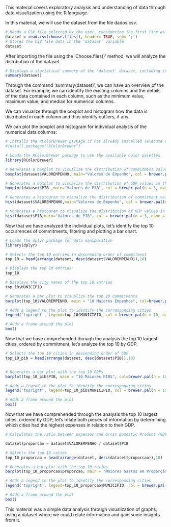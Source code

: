 This material covers exploratory analysis and understanding of data through data visualization using the R language.

In this material, we will use the dataset from the file dados.csv.

```{r}
# Reads a CSV file selected by the user, considering the first line as header and using ';' as separator
dataset = read.csv(choose.files(), header= TRUE, sep= ';')
# Stores the CSV file data in the 'dataset' variable
dataset
```
After importing the file using the 'Choose.files()' method, we will analyze the distribution of the dataset.

```{r}
# Displays a statistical summary of the 'dataset' dataset, including information such as mean, median, minimum, maximum, and quartiles for each variable.
summary(dataset)
```

Through the command 'summary(dataset)', we can have an overview of the dataset. For example, we can identify the existing columns and the details of the data contained in each column, such as the minimum value, maximum value, and median for numerical columns.

We can visualize through the boxplot and histogram how the data is distributed in each column and thus identify outliers, if any.

We can plot the boxplot and histogram for individual analysis of the numerical data columns:
```{r}
# Installs the RColorBrewer package if not already installed (execute only once)
#install.packages("RColorBrewer")

# Loads the RColorBrewer package to use the available color palettes
library(RColorBrewer)

# Generates a boxplot to visualize the distribution of commitment values in the dataset
boxplot(dataset$VALOREMPENHO, main="Valores de Empenho", col = brewer.pal(n = 3, name = "Paired"))

# Generates a boxplot to visualize the distribution of GDP values in the dataset
boxplot(dataset$PIB ,main="Valores de PIB", col = brewer.pal(n = 3, name = "Pastel1"))

# Generates a histogram to visualize the distribution of commitment values in the dataset
hist(dataset$VALOREMPENHO,main="Valores de Empenho", col = brewer.pal(n = 3, name = "Paired"))

# Generates a histogram to visualize the distribution of GDP values in the dataset
hist(dataset$PIB,main="Valores de PIB", col = brewer.pal(n = 3, name = "Pastel1"))
```
Now that we have analyzed the individual plots, let's identify the top 10 occurrences of commitments, filtering and plotting a bar chart.
```{r}

# Loads the dplyr package for data manipulation
library(dplyr)

# Selects the top 10 entries in descending order of commitment
top_10 = head(arrange(dataset, desc(dataset$VALOREMPENHO)),10)

# Displays the top 10 entries
top_10

# Displays the city names of the top 10 entries
top_10$MUNICIPIO

# Generates a bar plot to visualize the top 10 commitments
barplot(top_10$VALOREMPENHO, main = "10 Maiores Empenhos", col=brewer.pal(n = 10, name = "RdBu"))

# Adds a legend to the plot to identify the corresponding cities
legend('topright', legend=top_10$MUNICIPIO, col = brewer.pal(n = 10, name = "RdBu"),  lty=1, cex=0.75, ncol = 2,lwd=6)

# Adds a frame around the plot
box()
```
Now that we have comprehended through the analysis the top 10 largest cities, ordered by commitment, let's analyze the top 10 by GDP.
```{r}
# Selects the top 10 cities in descending order of GDP
top_10_pib = head(arrange(dataset, desc(dataset$PIB)),10)


# Generates a bar plot with the top 10 GDPs
barplot(top_10_pib$PIB, main = "10 Maiores PIBS", col=brewer.pal(n = 10, name = "Spectral"))

# Adds a legend to the plot to identify the corresponding cities
legend('topright', legend=top_10_pib$MUNICIPIO, col = brewer.pal(n = 10, name = "Spectral"),  lty=1, cex=0.75, ncol = 2,lwd=6)

# Adds a frame around the plot
box()
```
Now that we have comprehended through the analysis the top 10 largest cities, ordered by GDP, let's relate both pieces of information by determining which cities had the highest expenses in relation to their GDP.

```{r}
# Calculates the ratio between expenses and Gross Domestic Product (GDP) for each city

dataset$proporcao = dataset$VALOREMPENHO / dataset$PIB

# Selects the top 10 ratios
top_10_proporcao = head(arrange(dataset, desc(dataset$proporcao)),10)

# Generates a bar plot with the top 10 ratios
barplot(top_10_proporcao$proporcao, main = "Maiores Gastos em Proporção ao PIB", col=brewer.pal(n = 10, name = "Set2"))

# Adds a legend to the plot to identify the corresponding cities
legend('topright', legend=top_10_proporcao$MUNICIPIO, col = brewer.pal(n = 10, name = "Set2"),  lty=1, cex=0.75, ncol = 2,lwd=6)

# Adds a frame around the plot
box()
```
This material was a simple data analysis through visualization of graphs, using a dataset where we could relate information and gain some insights from it. 

